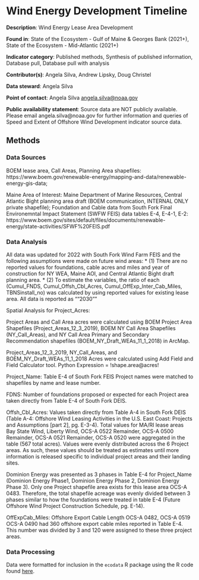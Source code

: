 # Wind Energy Development Timeline {#wind_dev_speed}

**Description**: Wind Energy Lease Area Development 

**Found in**: State of the Ecosystem - Gulf of Maine & Georges Bank (2021+), State of the Ecosystem - Mid-Atlantic (2021+)

**Indicator category**: Published methods, Synthesis of published information, Database pull, Database pull with analysis

**Contributor(s)**: Angela Silva, Andrew Lipsky, Doug Christel
  
**Data steward**: Angela Silva
  
**Point of contact**: Angela Silva <angela.silva@noaa.gov>
  
**Public availability statement**: Source data are NOT publicly available. Please email angela.silva@noaa.gov for further information and queries of Speed and Extent of Offshore Wind Development indicator source data.

## Methods
### Data Sources
BOEM lease area, Call Areas, Planning Area shapefiles:  https://www.boem.gov/renewable-energy/mapping-and-data/renewable-energy-gis-data; 

Maine Area of Interest: Maine Department of Marine Resources, Central Atlantic Bight planning area draft (BOEM communication, INTERNAL ONLY private shapefile); Foundation and Cable data from South Fork Final Environemntal Impact Statement (SWFW FEIS) data tables E-4, E-4-1, E-2: https://www.boem.gov/sites/default/files/documents/renewable-energy/state-activities/SFWF%20FEIS.pdf


### Data Analysis
All data was updated for 2022 with South Fork Wind Farm FEIS and the following assumptions were made on future wind areas: 
* (1) There are no reported values for foundations, cable acres and miles and year of construction for NY WEA, Maine AOI, and Central Atlantic Bight draft planning area. 
* (2) To estimate the variables, the ratio of each (Cumul_FNDS, Cumul_Offsh_Cbl_Acres, Cumul_OffExp_Inter_Cab_Miles, TBNSinstall_no) was calculated by using reported values for existing lease area. All data is reported as ""2030""

Spatial Analysis for Project_Acres:


Project Areas and Call Area acres were calculated using BOEM Project Area Shapefiles (Project_Areas_12_3_2019), BOEM NY Call Area Shapefiles (NY_Call_Areas), and NY Call Area Primary and Secondary Recommendation shapefiles (BOEM_NY_Draft_WEAs_11_1_2018) in ArcMap. 


Project_Areas_12_3_2019, NY_Call_Areas, and BOEM_NY_Draft_WEAs_11_1_2018 Acres were calculated using Add Field and Field Calculator tool. Python Expression = !shape.area@acres!


Project_Name:  Table E-4 of South Fork FEIS Project names were matched to shapefiles by name and lease number. 


FDNS: Number of foundations proposed or expected for each Project area taken directly from Table E-4 of South Fork DEIS.


Offsh_Cbl_Acres: Values taken directly from Table A-4 in South Fork DEIS (Table A-4: Offshore Wind Leasing Activities in the U.S. East Coast: Projects and Assumptions [part 2], pg. E-3-4). Total values for MA/RI lease areas Bay State Wind, Liberty Wind, OCS-A 0522 Remainder, OCS-A 0500 Remainder, OCS-A 0521 Remainder, OCS-A 0520 were aggregated in the table (567 total acres).  Values were evenly distributed across the 6 Project areas.  As such, these values should be treated as estimates until more information is released specific to individual project areas and their landing sites. 


Dominion Energy was presented as 3 phases in Table E-4 for Project_Name (Dominion Energy Phase1, Dominion Energy Phase 2, Dominion Energy Phase 3). Only one Project shapefile area exists for this lease  area OCS-A 0483. Therefore, the total shapefile acreage was evenly divided between 3 phases similar to how the foundations were treated in table E-4 (Future Offshore Wind Project Construction Schedule, pg. E-14). 


OffExpCab_Miles: Offshore Export Cable Length OCS-A 0482, OCS-A 0519 OCS-A 0490 had 360 offshore export cable miles reported in Table E-4. This number was divided by 3 and 120 were assigned to these three project areas. 


### Data Processing 

Data were formatted for inclusion in the `ecodata` R package using the R code found [here](https://github.com/NOAA-EDAB/ecodata/blob/master/data-raw/get_wind_dev_speed.R).